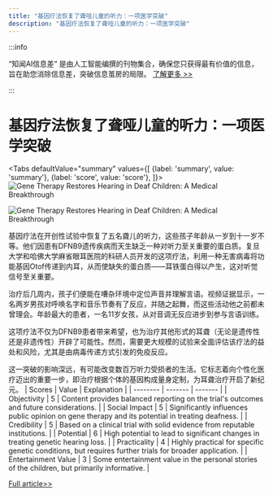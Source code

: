 ```yaml
---
title: "基因疗法恢复了聋哑儿童的听力：一项医学突破"
description: "基因疗法恢复了聋哑儿童的听力：一项医学突破"
---
```



:::info

“知闻AI信息差“ 是由人工智能编撰的刊物集合，确保您只获得最有价值的信息，旨在助您消除信息差，突破信息茧房的局限。  [了解更多 >>](/)

:::

# 基因疗法恢复了聋哑儿童的听力：一项医学突破


<Tabs
	defaultValue="summary"
	values={[
	{label: 'summary', value: 'summary'},
	{label: 'score', value: 'score'},
]}>
<TabItem value="summary">
<img
  src="https://image.informedainews.com/2024/06/Tec-xd1-1717638913-0.jpg"
  alt="Gene Therapy Restores Hearing in Deaf Children: A Medical Breakthrough"
/>

<img
  src="https://image.informedainews.com/2024/06/Tec-4Cl-1717638913-1.jpg"
  alt="Gene Therapy Restores Hearing in Deaf Children: A Medical Breakthrough"
/>



基因疗法在开创性试验中恢复了五名聋儿的听力，这些孩子年龄从一岁到十一岁不等。他们因患有DFNB9遗传疾病而天生缺乏一种对听力至关重要的蛋白质。复旦大学和哈佛大学麻省眼耳医院的科研人员开发的这项疗法，利用一种无害病毒将功能基因Otof传递到内耳，从而使缺失的蛋白质——耳铁蛋白得以产生，这对听觉信号至关重要。

治疗后几周内，孩子们便能在嘈杂环境中定位声音并理解言语。视频证据显示，一名两岁男孩对呼唤名字和音乐节奏有了反应，并随之起舞，而这些活动他之前都未曾理会。年龄最大的患者，一名11岁女孩，从对音调无反应进步到参与言语训练。

这项疗法不仅为DFNB9患者带来希望，也为治疗其他形式的耳聋（无论是遗传性还是非遗传性）开辟了可能性。然而，需要更大规模的试验来全面评估该疗法的益处和风险，尤其是由病毒传递方式引发的免疫反应。

这一突破的影响深远，有可能改变数百万听力受损者的生活。它标志着向个性化医疗迈出的重要一步，即治疗根据个体的基因构成量身定制，为耳聋治疗开启了新纪元。
</TabItem>
<TabItem value="score">
	| Scores     | Value   | Explanation |
	| -------- | ------- | ------- |
	| Objectivity  | 5    | Content provides balanced reporting on the trial's outcomes and future considerations.    |
	| Social Impact | 5     | Significantly influences public opinion on gene therapy and its potential in treating deafness.    |
	| Credibility    | 5    | Based on a clinical trial with solid evidence from reputable institutions.    |
	| Potential    | 6    | High potential to lead to significant changes in treating genetic hearing loss.    |
	| Practicality    | 4    | Highly practical for specific genetic conditions, but requires further trials for broader application.    |
	| Entertainment Value    | 3    | Some entertainment value in the personal stories of the children, but primarily informative.    |
</TabItem>
</Tabs>

[Full article>>](https://www.theguardian.com/science/article/2024/jun/05/gene-therapy-trial-restores-hearing-in-both-ears-for-deaf-children)
